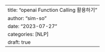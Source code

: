 ---
title: "openai Function Calling 활용하기"
author: "sim-so"
date: "2023-07-27"
categories: [NLP]
draft: true
---